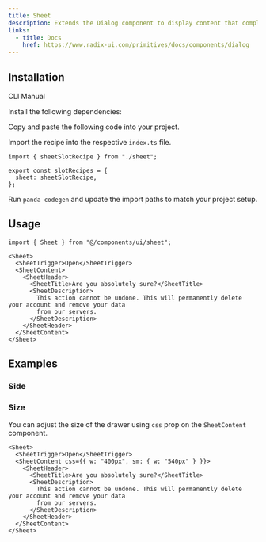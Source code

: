 ```yaml
---
title: Sheet
description: Extends the Dialog component to display content that complements the main content of the screen.
links:
  - title: Docs
    href: https://www.radix-ui.com/primitives/docs/components/dialog
---
```


<ComponentPreview name="sheet-demo" />

## Installation

<InstallationTabs>

<TabsList>
  <TabsTrigger value="cli">CLI</TabsTrigger>
  <TabsTrigger value="manual">Manual</TabsTrigger>
</TabsList>

<TabsContent value="cli">

<PackageRunner command="nore-ui-cli@latest add sheet" />

</TabsContent>

<TabsContent value="manual">

<Steps>

<Step>Install the following dependencies:</Step>

<PackageInstaller name="@radix-ui/react-dialog" />

<Step>Copy and paste the following code into your project.</Step>

<ComponentSource name="sheet.ts" type="slot-recipe" />

<ComponentSource name="sheet.tsx" type="component" />

<Step>Import the recipe into the respective `index.ts` file.</Step>

```tsx
import { sheetSlotRecipe } from "./sheet";

export const slotRecipes = {
  sheet: sheetSlotRecipe,
};
```

<Step>Run `panda codegen` and update the import paths to match your project setup.</Step>

</Steps>

</TabsContent>

</InstallationTabs>

## Usage

```tsx
import { Sheet } from "@/components/ui/sheet";
```

```tsx
<Sheet>
  <SheetTrigger>Open</SheetTrigger>
  <SheetContent>
    <SheetHeader>
      <SheetTitle>Are you absolutely sure?</SheetTitle>
      <SheetDescription>
        This action cannot be undone. This will permanently delete your account and remove your data
        from our servers.
      </SheetDescription>
    </SheetHeader>
  </SheetContent>
</Sheet>
```

## Examples

### Side

<ComponentPreview name="sheet-side" />

### Size

You can adjust the size of the drawer using `css` prop on the `SheetContent` component.

```tsx
<Sheet>
  <SheetTrigger>Open</SheetTrigger>
  <SheetContent css={{ w: "400px", sm: { w: "540px" } }}>
    <SheetHeader>
      <SheetTitle>Are you absolutely sure?</SheetTitle>
      <SheetDescription>
        This action cannot be undone. This will permanently delete your account and remove your data
        from our servers.
      </SheetDescription>
    </SheetHeader>
  </SheetContent>
</Sheet>
```
